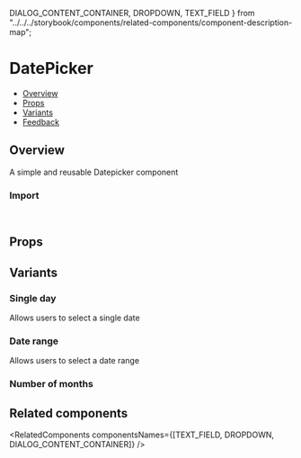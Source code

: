   DIALOG_CONTENT_CONTAINER,
  DROPDOWN,
  TEXT_FIELD
} from "../../../storybook/components/related-components/component-description-map";

<Meta of={DatepickerStories} />

# DatePicker

- [Overview](#overview)
- [Props](#props)
- [Variants](#variants)
- [Feedback](#feedback)

## Overview

A simple and reusable Datepicker component

<Canvas of={DatepickerStories.Overview} />

### Import

```js
import { DatePicker } from "monday-ui-react-core";
```

## Props

<PropsTable />

## Variants

### Single day

Allows users to select a single date

<Canvas of={DatepickerStories.SingleDay} />

### Date range

Allows users to select a date range

<Canvas of={DatepickerStories.DateRange} />

### Number of months

<Canvas of={DatepickerStories.NumberOfMonths} />

## Related components

<RelatedComponents componentsNames={[TEXT_FIELD, DROPDOWN, DIALOG_CONTENT_CONTAINER]} />
